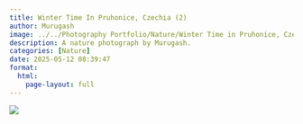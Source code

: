 ```yaml
---
title: Winter Time In Pruhonice, Czechia (2)
author: Murugash
image: ../../Photography Portfolio/Nature/Winter Time in Pruhonice, Czechia (2).jpg
description: A nature photograph by Murugash.
categories: [Nature]
date: 2025-05-12 08:39:47
format:
  html:
    page-layout: full
---
```


![](../../Photography Portfolio/Nature/Winter Time in Pruhonice, Czechia (2).jpg)

